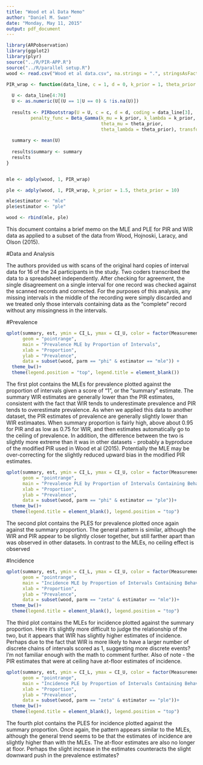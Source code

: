 ```yaml
---
title: "Wood et al Data Memo"
author: "Daniel M. Swan"
date: "Monday, May 11, 2015"
output: pdf_document
---
```


```r
library(ARPobservation)
library(ggplot2)
library(plyr)
source("../R/PIR-APP.R")
source("../R/parallel setup.R")
wood <- read.csv("Wood et al data.csv", na.strings = ".", stringsAsFactors = FALSE)
```

```r
PIR_wrap <- function(data_line, c = 1, d = 0, k_prior = 1, theta_prior = Inf){
  
  U <- data_line[4:70]
  U <- as.numeric(U[(U == 1|U == 0) & !is.na(U)])
  
  results <- PIRbootstrap(U = U, c = c, d = d, coding = data_line[3], 
         penalty_func = Beta_Gamma(k_mu = k_prior, k_lambda = k_prior, 
                                   theta_mu = theta_prior, 
                                   theta_lambda = theta_prior), transform = "exp", iterations = 10)
  
  summary <- mean(U)
  
  results$summary <- summary
  results
}


mle <- adply(wood, 1, PIR_wrap)

ple <- adply(wood, 1, PIR_wrap, k_prior = 1.5, theta_prior = 10)

mle$estimator <- "mle"
ple$estimator <- "ple"

wood <- rbind(mle, ple)
```

This document contains a brief memo on the MLE and PLE for PIR and WIR data as applied to a subset of the data from Wood, Hojnoski, Laracy, and Olson (2015).

#Data and Analysis

The authors provided us with scans of the original hard copies of interval data for 16 of the 24 participants in the study. Two coders transcribed the data to a spreadsheet independently. After checking for agreement, the single disagreement on a single interval for one record was checked against the scanned records and corrected. For the purposes of this analysis, any missing intervals in the middle of the recording were simply discarded and we treated only those intervals containing data as the "complete" record without any missingness in the intervals.

#Prevalence

```r
qplot(summary, est, ymin = CI_L, ymax = CI_U, color = factor(Measurement.Type), 
      geom = "pointrange",
      main = "Prevalence MLE by Proportion of Intervals",
      xlab = "Proportion",
      ylab = "Prevalence",
      data = subset(wood, parm == "phi" & estimator == "mle")) +
  theme_bw()+
  theme(legend.position = "top", legend.title = element_blank())
```

The first plot contains the MLEs for prevalence plotted against the proportion of intervals given a score of "1", or the "summary" estimate. The summary WIR estimates are generally lower than the PIR estimates, consistent with the fact that WIR tends to underestimate prevalence and PIR tends to overestimate prevalence. As when we applied this data to another dataset, the PIR estimates of prevalence are generally slightly lower than WIR estimaates. When summary proportion is fairly high, above about 0.95 for PIR and as low as 0.75 for WIR, and then estimates automatically go to the ceiling of prevalence. In addition, the difference between the two is slightly more extreme than it was in other datasets - probably a byproduce of the modified PIR used in Wood et al (2015). Potentially the MLE may be over-correcting for the slightly reduced upward bias in the modified PIR estimates.

```r
qplot(summary, est, ymin = CI_L, ymax = CI_U, color = factor(Measurement.Type), 
      geom = "pointrange",
      main = "Prevalence PLE by Proportion of Intervals Containing Behavior",
      xlab = "Proportion",
      ylab = "Prevalence",
      data = subset(wood, parm == "phi" & estimator == "ple"))+
  theme_bw()+
  theme(legend.title = element_blank(), legend.position = "top")
```

The second plot contains the PLES for prevalence plotted once again against the summary proportion. The general pattern is similar, although the WIR and PIR appear to be slightly closer together, but still farther apart than was observed in other datasets. In contrast to the MLEs, no ceiling effect is observed

#Incidence

```r
qplot(summary, est, ymin = CI_L, ymax = CI_U, color = factor(Measurement.Type),
      geom = "pointrange",
      main = "Incidence MLE by Proportion of Intervals Containing Behavior",
      xlab = "Proportion",
      ylab = "Prevalence",
      data = subset(wood, parm == "zeta" & estimator == "mle"))+
  theme_bw()+
  theme(legend.title = element_blank(), legend.position = "top")
```

The third plot contains the MLEs for incidence plotted against the summary proportion. Here it's slightly more difficult to judge the relationship of the two, but it appears that WIR has slightly higher estimates of incidence. Perhaps due to the fact that WIR is more likely to have a larger number of discrete chains of intervals scored as  1, suggesting more discrete events? I'm not familiar enough with the math to comment further. Also of note - the PIR estimates that were at ceiling have at-floor estimates of incidence.

```r
qplot(summary, est, ymin = CI_L, ymax = CI_U, color = factor(Measurement.Type),
      geom = "pointrange",
      main = "Incidence PLE by Proportion of Intervals Containing Behavior",
      xlab = "Proportion",
      ylab = "Prevalence",
      data = subset(wood, parm == "zeta" & estimator == "ple"))+
  theme_bw()+
  theme(legend.title = element_blank(), legend.position = "top")
```

The fourth plot contains the PLES for incidence plotted against the summary proportion. Once again, the pattern appears similar to the MLEs, although the general trend seems to be that the estimates of incidence are slightly higher than with the MLEs. The at-floor estimates are also no longer at floor. Perhaps the slight increase in the estimates counteracts the slight downward push in the prevalence estimates?
